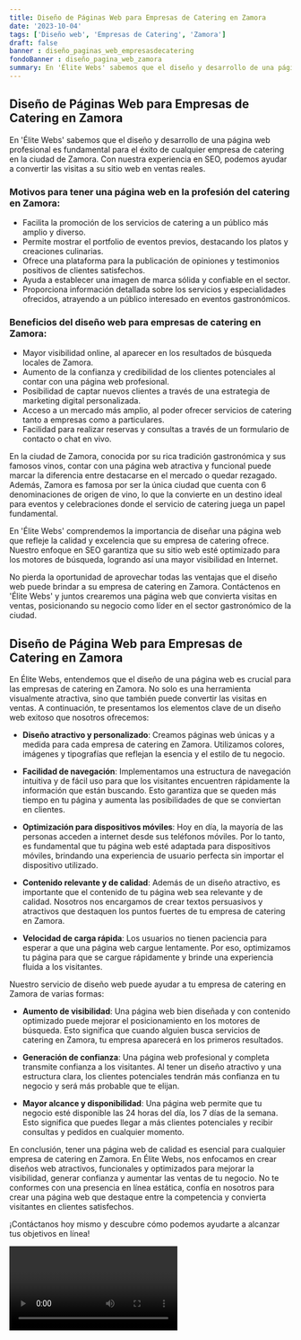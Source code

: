 ```yaml
---
title: Diseño de Páginas Web para Empresas de Catering en Zamora
date: '2023-10-04'
tags: ['Diseño web', 'Empresas de Catering', 'Zamora']
draft: false
banner : diseño_paginas_web_empresasdecatering
fondoBanner : diseño_pagina_web_zamora
summary: En 'Élite Webs' sabemos que el diseño y desarrollo de una página web profesional es fundamental para el éxito de cualquier empresa de catering en la ciudad de Zamora. Con nuestra experiencia en SEO, podemos ayudar a convertir las visitas a su sitio web en ventas reales.
---
```


## Diseño de Páginas Web para Empresas de Catering en Zamora

En 'Élite Webs' sabemos que el diseño y desarrollo de una página web profesional es fundamental para el éxito de cualquier empresa de catering en la ciudad de Zamora. Con nuestra experiencia en SEO, podemos ayudar a convertir las visitas a su sitio web en ventas reales.

### Motivos para tener una página web en la profesión del catering en Zamora:

- Facilita la promoción de los servicios de catering a un público más amplio y diverso.
- Permite mostrar el portfolio de eventos previos, destacando los platos y creaciones culinarias.
- Ofrece una plataforma para la publicación de opiniones y testimonios positivos de clientes satisfechos.
- Ayuda a establecer una imagen de marca sólida y confiable en el sector.
- Proporciona información detallada sobre los servicios y especialidades ofrecidos, atrayendo a un público interesado en eventos gastronómicos.

### Beneficios del diseño web para empresas de catering en Zamora:

- Mayor visibilidad online, al aparecer en los resultados de búsqueda locales de Zamora.
- Aumento de la confianza y credibilidad de los clientes potenciales al contar con una página web profesional.
- Posibilidad de captar nuevos clientes a través de una estrategia de marketing digital personalizada.
- Acceso a un mercado más amplio, al poder ofrecer servicios de catering tanto a empresas como a particulares.
- Facilidad para realizar reservas y consultas a través de un formulario de contacto o chat en vivo.

En la ciudad de Zamora, conocida por su rica tradición gastronómica y sus famosos vinos, contar con una página web atractiva y funcional puede marcar la diferencia entre destacarse en el mercado o quedar rezagado. Además, Zamora es famosa por ser la única ciudad que cuenta con 6 denominaciones de origen de vino, lo que la convierte en un destino ideal para eventos y celebraciones donde el servicio de catering juega un papel fundamental.

En 'Élite Webs' comprendemos la importancia de diseñar una página web que refleje la calidad y excelencia que su empresa de catering ofrece. Nuestro enfoque en SEO garantiza que su sitio web esté optimizado para los motores de búsqueda, logrando así una mayor visibilidad en Internet.

No pierda la oportunidad de aprovechar todas las ventajas que el diseño web puede brindar a su empresa de catering en Zamora. Contáctenos en 'Élite Webs' y juntos crearemos una página web que convierta visitas en ventas, posicionando su negocio como líder en el sector gastronómico de la ciudad.

<GifSeo />

<Cta />

## Diseño de Página Web para Empresas de Catering en Zamora

En Élite Webs, entendemos que el diseño de una página web es crucial para las empresas de catering en Zamora. No solo es una herramienta visualmente atractiva, sino que también puede convertir las visitas en ventas. A continuación, te presentamos los elementos clave de un diseño web exitoso que nosotros ofrecemos:

- **Diseño atractivo y personalizado**: Creamos páginas web únicas y a medida para cada empresa de catering en Zamora. Utilizamos colores, imágenes y tipografías que reflejan la esencia y el estilo de tu negocio.

- **Facilidad de navegación**: Implementamos una estructura de navegación intuitiva y de fácil uso para que los visitantes encuentren rápidamente la información que están buscando. Esto garantiza que se queden más tiempo en tu página y aumenta las posibilidades de que se conviertan en clientes.

- **Optimización para dispositivos móviles**: Hoy en día, la mayoría de las personas acceden a internet desde sus teléfonos móviles. Por lo tanto, es fundamental que tu página web esté adaptada para dispositivos móviles, brindando una experiencia de usuario perfecta sin importar el dispositivo utilizado.

- **Contenido relevante y de calidad**: Además de un diseño atractivo, es importante que el contenido de tu página web sea relevante y de calidad. Nosotros nos encargamos de crear textos persuasivos y atractivos que destaquen los puntos fuertes de tu empresa de catering en Zamora.

- **Velocidad de carga rápida**: Los usuarios no tienen paciencia para esperar a que una página web cargue lentamente. Por eso, optimizamos tu página para que se cargue rápidamente y brinde una experiencia fluida a los visitantes.

Nuestro servicio de diseño web puede ayudar a tu empresa de catering en Zamora de varias formas:

- **Aumento de visibilidad**: Una página web bien diseñada y con contenido optimizado puede mejorar el posicionamiento en los motores de búsqueda. Esto significa que cuando alguien busca servicios de catering en Zamora, tu empresa aparecerá en los primeros resultados.

- **Generación de confianza**: Una página web profesional y completa transmite confianza a los visitantes. Al tener un diseño atractivo y una estructura clara, los clientes potenciales tendrán más confianza en tu negocio y será más probable que te elijan.

- **Mayor alcance y disponibilidad**: Una página web permite que tu negocio esté disponible las 24 horas del día, los 7 días de la semana. Esto significa que puedes llegar a más clientes potenciales y recibir consultas y pedidos en cualquier momento.

En conclusión, tener una página web de calidad es esencial para cualquier empresa de catering en Zamora. En Élite Webs, nos enfocamos en crear diseños web atractivos, funcionales y optimizados para mejorar la visibilidad, generar confianza y aumentar las ventas de tu negocio. No te conformes con una presencia en línea estática, confía en nosotros para crear una página web que destaque entre la competencia y convierta visitantes en clientes satisfechos.

¡Contáctanos hoy mismo y descubre cómo podemos ayudarte a alcanzar tus objetivos en línea!

<Video />

<CtaBot job='Empresas de Catering' city='Zamora'/>

<Gmaps query='Zamora+españa+maps' />
